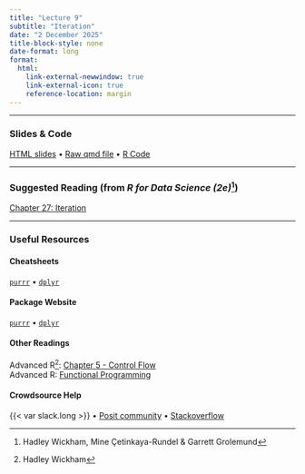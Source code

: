 ```yaml
---
title: "Lecture 9"
subtitle: "Iteration" 
date: "2 December 2025"
title-block-style: none
date-format: long
format:
  html:
    link-external-newwindow: true
    link-external-icon: true
    reference-location: margin
---
```

---

### Slides & Code 

[HTML slides](CSSS508_Lecture9.qmd) • 
[Raw qmd file](https://raw.githubusercontent.com/vsass/CSSS508/main/Lectures/Lecture9/CSSS508_Lecture9.qmd) • 
[R Code](CSSS508_Lecture9_Code.R)

---

### Suggested Reading (from *R for Data Science (2e)*^[Hadley Wickham, Mine Çetinkaya-Rundel & Garrett Grolemund])

[Chapter 27: Iteration](https://r4ds.hadley.nz/iteration)

---

### Useful Resources

#### Cheatsheets

[`purrr`](https://rstudio.github.io/cheatsheets/purrr.pdf) •
[`dplyr`](https://rstudio.github.io/cheatsheets/data-transformation.pdf)

#### Package Website

[`purrr`](https://purrr.tidyverse.org/) •
[`dplyr`](https://dplyr.tidyverse.org/)

#### Other Readings
Advanced R^[Hadley Wickham]: [Chapter 5 - Control Flow](https://adv-r.hadley.nz/control-flow.html) \
Advanced R: [Functional Programming](https://adv-r.hadley.nz/fp.html)

#### Crowdsource Help

{{< var slack.long >}} • 
[Posit community](https://community.rstudio.com/) • 
[Stackoverflow](https://stackoverflow.com/)
